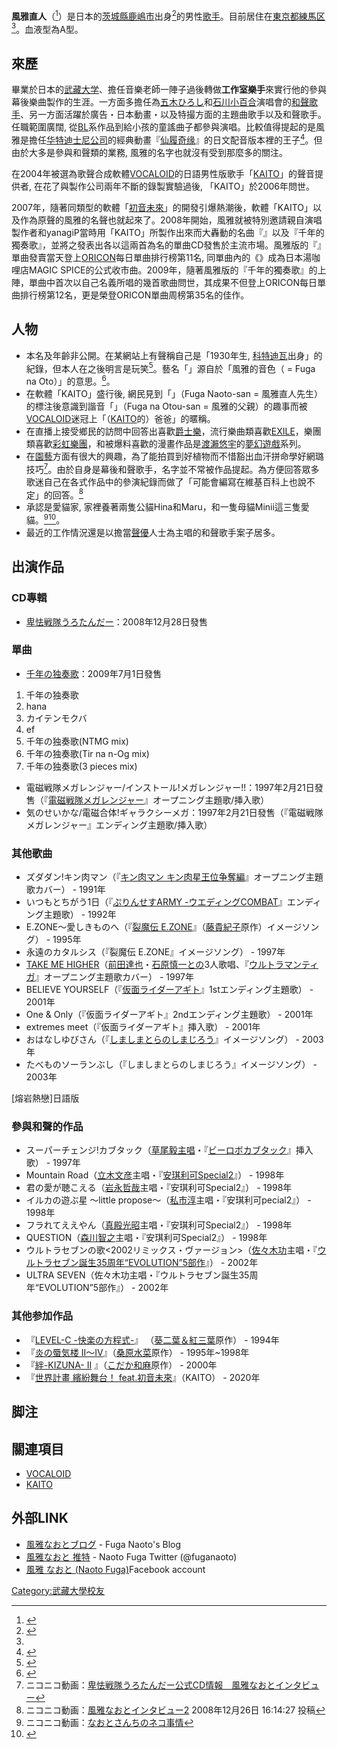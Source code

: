 {{Japanese|japanese=風雅 なおと|kana=ふうが なおと|romaji=Fūga Naoto}}
'''風雅直人'''（{{bd||9月17日|||F風雅}}<ref>{{Cite web |url=http://fuga-naoto.syncl.jp/?p=diary&di=207375 |title=風雅なおとブログ 2009/09/05 |access-date=2010-07-24 |archive-url=https://web.archive.org/web/20100106115119/http://fuga-naoto.syncl.jp/?p=diary&di=207375 |archive-date=2010-01-06 |dead-url=yes }}</ref>）是日本的[[茨城縣|茨城縣]][[鹿嶋市|鹿嶋市]]出身<ref name="20100410blog">{{Cite web |url=http://fuga-naoto.syncl.jp/?p=diary&di=377688 |title=風雅なおとブログ 2010/04/10 |access-date=2010-07-24 |archive-url=https://web.archive.org/web/20110803114421/http://fuga-naoto.syncl.jp/?p=diary&di=377688 |archive-date=2011-08-03 |dead-url=yes }}</ref>的男性[[歌手|歌手]]。目前居住在[[東京都|東京都]][[練馬区|練馬区]]<ref name="20100410blog"/>。血液型為A型。

== 來歷 ==
畢業於日本的[[武藏大学|武藏大学]]、擔任音樂老師一陣子過後轉做'''工作室樂手'''來實行他的參與幕後樂曲製作的生涯。一方面多擔任為[[五木ひろし|五木ひろし]]和[[石川小百合|石川小百合]]演唱會的[[和聲歌手|和聲歌手]]、另一方面活躍於廣告・日本動畫・以及特撮方面的主題曲歌手以及和聲歌手。任職範圍廣闊, 從[[BL_(和製英語)|BL]]系作品到給小孩的童謠曲子都參與演唱。比較值得提起的是風雅是擔任[[华特迪士尼公司|华特迪士尼公司]]的經典動畫『[[仙履奇缘|仙履奇缘]]』的日文配音版本裡的王子<ref>{{Cite web |url=http://wdshe.jp/disney/product/index.jsp?cid=640#cast |title=ディズニーDVD公式サイト シンデレラ プラチナ・エディション - キャスト |accessdate=2010-07-24 |archive-date=2009-03-05 |archive-url=https://web.archive.org/web/20090305124514/http://wdshe.jp/disney/product/index.jsp?cid=640#cast |dead-url=yes }}</ref>。但由於大多是參與和聲類的業務, 風雅的名字也就沒有受到那麼多的關注。

在2004年被選為歌聲合成軟體[[VOCALOID|VOCALOID]]的日語男性版歌手「[[KAITO|KAITO]]」的聲音提供者, 在花了與製作公司兩年不斷的錄製實驗過後, 「KAITO」於2006年問世。

2007年，隨著同類型的軟體「[[初音未來|初音未來]]」的開發引爆熱潮後，軟體「KAITO」以及作為原聲的風雅的名聲也就起來了。2008年開始，風雅就被特別邀請親自演唱製作者{{lang|ja|シンP}}和yanagiP當時用「KAITO」所製作出來而大轟動的名曲『{{lang|ja|卑怯戦隊うろたんだー}}』以及『千年的獨奏歌』，並將之發表出各以這兩首為名的單曲CD發售於主流市場。風雅版的『{{lang|ja|卑怯戦隊うろたんだー}}』單曲發賣當天登上[[ORICON|ORICON]]每日單曲排行榜第11名, 同單曲內的《{{lang|ja|虛空戦士マジスパイダー}}》成為日本湯咖哩店MAGIC SPICE的公式收市曲。2009年，隨著風雅版的『千年的獨奏歌』的上陣，單曲中首次以自己名義所唱的幾首歌曲問世，其成果不但登上ORICON每日單曲排行榜第12名，更是榮登ORICON單曲周榜第35名的佳作。

== 人物 ==
*本名及年齡非公開。在某網站上有聲稱自己是「1930年生, [[科特迪瓦|科特迪瓦]]出身」的紀錄，但本人在之後明言是玩笑<ref>{{Cite web |url=http://fuga-naoto.syncl.jp/?p=diary&di=208003 |title=風雅なおとブログ 2009/09/06 |access-date=2014-08-03 |archive-url=https://web.archive.org/web/20140110094636/http://fuga-naoto.syncl.jp/?p=diary&di=208003 |archive-date=2014-01-10 |dead-url=yes }}</ref>。藝名「{{lang|ja|風雅なおと}}」源自於「風雅的音色（{{lang|ja|風雅な音}} = Fuga na Oto）」的意思。<ref>{{Cite web |url=http://fuga-naoto.syncl.jp/?p=diary&di=207943 |title=風雅なおとブログ 2009/09/05 |access-date=2010-07-24 |archive-url=https://web.archive.org/web/20140110153042/http://fuga-naoto.syncl.jp/?p=diary&di=207943 |archive-date=2014-01-10 |dead-url=yes }}</ref>。
*在軟體「KAITO」盛行後, 網民見到「{{lang|ja|風雅なおとさん}}」（Fuga Naoto-san = 風雅直人先生）的標注後意識到諧音「{{lang|ja|風雅なお父さん}}」（Fuga na Otou-san = 風雅的父親）的趣事而被[[VOCALOID|VOCALOID]]迷冠上「（[[KAITO|KAITO]]的）爸爸」的暱稱。
*在直播上接受鄉民的訪問中回答出喜歡[[爵士樂|爵士樂]]，流行樂曲類喜歡[[EXILE|EXILE]]，樂團類喜歡[[彩虹樂團|彩虹樂團]]，和被爆料喜歡的漫畫作品是[[渡瀨悠宇|渡瀨悠宇]]的[[夢幻遊戲|夢幻遊戲]]系列。
*在[[園藝|園藝]]方面有很大的興趣，為了能拍買到好植物而不惜豁出血汗拼命學好網璐技巧<ref>ニコニコ動画：[http://www.nicovideo.jp/watch/sm4839343 卑怯戦隊うろたんだー公式CD情報　風雅なおとインタビュー]</ref>。由於自身是幕後和聲歌手，名字並不常被作品提起。為方便回答眾多歌迷自己在各式作品中的參演紀錄而做了「可能會編寫在維基百科上也說不定」的回答。<ref>ニコニコ動画：[http://www.nicovideo.jp/watch/sm5664481 風雅なおとインタビュー2] 2008年12月26日 16:14:27 投稿</ref>
*承認是愛貓家, 家裡養著兩隻公貓Hina和Maru，和一隻母貓Minii這三隻愛貓。<ref>ニコニコ動画：[http://www.nicovideo.jp/watch/sm5664158 なおとさんちのネコ事情]</ref><ref>{{Cite web |url=http://fuga-naoto.syncl.jp/?p=diary&di=355655 |title=風雅なおとブログ 2010/03/16 |access-date=2010-07-24 |archive-url=https://web.archive.org/web/20110803180312/http://fuga-naoto.syncl.jp/?p=diary&di=355655 |archive-date=2011-08-03 |dead-url=yes }}</ref>。
*最近的工作情況還是以擔當[[聲優|聲優]]人士為主唱的和聲歌手案子居多。

== 出演作品 ==
=== CD專輯 ===
*[[卑怯戦隊うろたんだー|卑怯戦隊うろたんだー]]：2008年12月28日發售

=== 單曲 ===
*[[千年の独奏歌|千年の独奏歌]]：2009年7月1日發售
#千年の独奏歌
#hana
#カイテンモクバ
#ef
#千年の独奏歌(NTMG mix)
#千年の独奏歌(Tir na n-Og mix)
#千年の独奏歌(3 pieces mix)

*電磁戦隊メガレンジャー/インストール!メガレンジャー!!：1997年2月21日發售（『[[電磁戰隊百萬連者|電磁戦隊メガレンジャー]]』オープニング主題歌/挿入歌）
*気のせいかな/電磁合体!ギャラクシーメガ：1997年2月21日發售（『電磁戦隊メガレンジャー』エンディング主題歌/挿入歌）

=== 其他歌曲 ===
*ズダダン!キン肉マン（『[[金肉人|キン肉マン キン肉星王位争奪編]]』オープニング主題歌カバー） - 1991年
*いつもとちがう1日（『[[ぷりんせすARMY|ぷりんせすARMY -ウエディングCOMBAT]]』エンディング主題歌） - 1992年
*E.ZONE～愛しきものへ（『[[裂魔伝_E.ZONE|裂魔伝 E.ZONE]]』（[[藤貴紀子|藤貴紀子]]原作）イメージソング） - 1995年
*永遠のカタルシス（『裂魔伝 E.ZONE』イメージソング） - 1997年
*[[TAKE_ME_HIGHER|TAKE ME HIGHER]]（[[前田達也|前田達也]]・[[石原慎一|石原慎一]]との3人歌唱、『[[超人力霸王迪卡|ウルトラマンティガ]]』オープニング主題歌カバー） - 1997年
*BELIEVE YOURSELF（『[[假面騎士顎門|仮面ライダーアギト]]』1stエンディング主題歌） - 2001年
*One & Only（『仮面ライダーアギト』2ndエンディング主題歌） - 2001年
*extremes meet（『仮面ライダーアギト』挿入歌） - 2001年
*おはなしゆびさん（『[[可愛巧虎島|しましまとらのしまじろう]]』イメージソング） - 2003年
*たべものソーランぶし（『しましまとらのしまじろう』イメージソング） - 2003年
[熔岩熱戀]日語版

=== 參與和聲的作品 ===
*スーパーチェンジ!カブタック（[[草尾毅|草尾毅]][[主唱|主唱]]・『[[鐵甲小寶|ビーロボカブタック]]』挿入歌） - 1997年
*Mountain Road（[[立木文彦|立木文彦]]主唱・『[[安琪利可Special2|安琪利可Special2]]』） - 1998年
*君の愛が聴こえる（[[岩永哲哉|岩永哲哉]]主唱・『安琪利可Special2』） - 1998年
*イルカの遊ぶ星 〜little propose〜（[[私市淳|私市淳]]主唱・『安琪利可pecial2』） - 1998年
*フラれてええやん（[[真殿光昭|真殿光昭]]主唱・『安琪利可Special2』） - 1998年
*QUESTION（[[森川智之|森川智之]]主唱・『安琪利可Special2』） - 1998年
*ウルトラセブンの歌<2002リミックス・ヴァージョン>（[[ささきいさお|佐々木功]]主唱・『[[ウルトラセブン誕生35周年“EVOLUTION”5部作|ウルトラセブン誕生35周年“EVOLUTION”5部作]]』） - 2002年
*ULTRA SEVEN（佐々木功主唱・『ウルトラセブン誕生35周年“EVOLUTION”5部作』） - 2002年

=== 其他参加作品 ===
*『[[LEVEL-C|LEVEL-C -快楽の方程式-]]』 （[[佐野真砂輝&わたなべ京|葵二葉＆紅三葉]]原作） - 1994年
*『[[炎之蜃氣樓|炎の蜃気楼 II〜IV]]』（[[桑原水菜|桑原水菜]]原作） - 1995年~1998年
*『[[KIZUNA|絆-KIZUNA- II]] 』（[[こだか和麻|こだか和麻]]原作） - 2000年
*『[[世界計畫_繽紛舞台！_feat.初音未來|世界計畫 繽紛舞台！ feat.初音未來]]』（KAITO） - 2020年

== 脚注 ==
{{Reflist|2}}

== 關連項目 ==
* [[VOCALOID|VOCALOID]]
* [[KAITO|KAITO]]

== 外部LINK==
*[https://web.archive.org/web/20090703095615/http://fuga-naoto.syncl.jp/ 風雅なおとブログ] - Fuga Naoto's Blog
*[https://twitter.com/fuganaoto?s=09/  風雅なおと 推特] - Naoto Fuga Twitter (@fuganaoto)
*[https://ja-jp.facebook.com/people/Naoto-Fuga/100006291131412 風雅 なおと (Naoto Fuga)]Facebook account
[[Category:武藏大學校友|Category:武藏大學校友]]